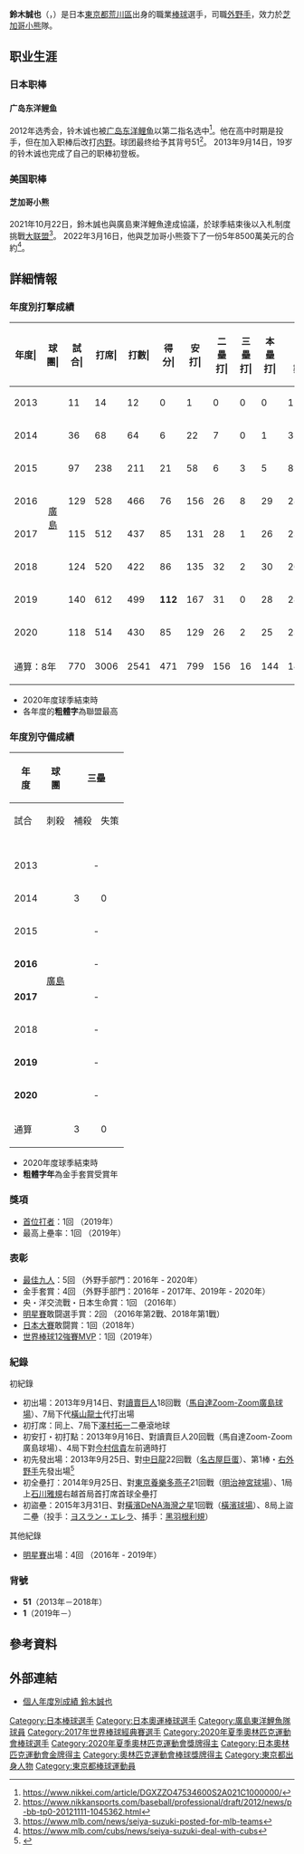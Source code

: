 {{Infobox NPB player|
|name=鈴木 誠也|
|image=Suzuki seiya.jpg|
|width=300|
|position=外野手|
|team=芝加哥小熊|
|number=27|
|bats=右|
|throws=右|
|birthdate={{birth_date_and_age|1994|8|18|mf=y}}|
|birthplace={{JPN}}[[東京都|東京都]][[荒川區|荒川區]]|
|debutdate=9月14日
|debutyear=2013年
|debutteam=廣島東洋鯉魚
|statyear=2021年球季
|stat1label=打擊率
|stat1value=0.315
|stat2label=全壘打
|stat2value=182
|stat3label=打點
|stat3value=562
|stat4label=盜壘
|stat4value=82
|teams=<nowiki></nowiki>
* 二松學舍大學附屬高等學校 
'''NPB'''
* [[廣島東洋鯉魚|廣島東洋鯉魚]](2013年－2021年)
'''MLB'''
* [[芝加哥小熊|芝加哥小熊]](2022年－)
|medaltemplates=
{{MedalSport|男子[[棒球|棒球]]}}
{{MedalCountry|{{JPN}}}}
{{MedalCompetition|[[奧林匹克運動會|奧林匹克運動會]]}}
{{MedalGold|[[2020年夏季奧林匹克運動會|2020年 東京]]|[[2020年夏季奧林匹克運動會棒球比賽|隊際]]}}
{{MedalCompetition|[[世界棒球經典賽|世界棒球經典賽]]}}
{{MedalBronze|[[2017年世界棒球經典賽|2017年 洛杉磯]]|隊際}}
{{MedalCompetition|[[世界棒球12強賽|世界棒球12強賽]]}}
{{MedalGold|[[2019年世界棒球12強賽|2019年 東京]]|隊際}}
{{MedalCompetition|[[U-23世界盃棒球賽|21U世界盃棒球賽]]}}
{{MedalSilver|[[2014年21U世界盃棒球賽|2014年 台中]]|隊際}}
}}

'''鈴木誠也'''（{{jpn|j=鈴木 誠也|hg=すずき せいや|rm=Suzuki Seiya}}，{{bd|1994年|8月18日||catIdx=Suzuki, Seiya}}）是日本[[東京都|東京都]][[荒川區|荒川區]]出身的職業[[棒球|棒球]]選手，司職[[外野手|外野手]]，效力於[[芝加哥小熊|芝加哥小熊]]隊。

== 职业生涯 ==

=== 日本职棒 ===

==== 广岛东洋鲤鱼 ====
2012年选秀会，铃木诚也被[[广岛东洋鲤鱼|广岛东洋鲤鱼]]以第二指名选中<ref>https://www.nikkei.com/article/DGXZZO47534600S2A021C1000000/</ref>。他在高中时期是投手，但在加入职棒后改打[[内野|内野]]。球团最终给予其背号51<ref>https://www.nikkansports.com/baseball/professional/draft/2012/news/p-bb-tp0-20121111-1045362.html</ref>。
2013年9月14日，19岁的铃木诚也完成了自己的职棒初登板。

=== 美国职棒 ===

==== 芝加哥小熊 ====
2021年10月22日，鈴木誠也與廣島東洋鯉魚達成協議，於球季結束後以入札制度挑戰[[美国职业棒球大联盟|大联盟]]<ref>https://www.mlb.com/news/seiya-suzuki-posted-for-mlb-teams</ref>。
2022年3月16日，他與芝加哥小熊簽下了一份5年8500萬美元的合約<ref>https://www.mlb.com/cubs/news/seiya-suzuki-deal-with-cubs</ref>。

== 詳細情報 ==
=== 年度別打撃成績 ===
{| class="wikitable" style="text-align:right; font-size:small"
|-bgcolor="#efefef"
!年度|!!球團|!!試合|!!打席|!!打數|!!得分|!!安打|!!二<br>壘<br>打|!!三<br>壘<br>打|!!本<br>壘<br>打|!!壘<br>打<br>數|!!打點|!!盜壘|!!盜<br>壘<br>刺|!!觸擊|!!犧<br>牲<br>打|!!保送|!!敬遠|!!觸身|!!三振|!!雙殺|!!打<br>擊<br>率|!!上<br>壘<br>率|!!長<br>打<br>率|!!OPS
|-
|style="text-align: center;"|2013
|rowspan="8" style="text-align:center;"|[[廣島東洋鯉魚|廣島]]
|11||14||12||0||1||0||0||0||1||1||0||0||0||0||1||0||1||1||1||.083||.214||.083||.298
|-
|style="text-align:center;"|2014
|36||68||64||6||22||7||0||1||32||7||0||0||0||0||4||0||0||13||2||.344||.382||.500||.882
|-
|style="text-align:center;"|2015
|97||238||211||21||58||6||3||5||85||25||6||7||7||2||16||0||2||38||3||.275||.329||.403||.742
|-
|style="text-align:center;"|2016
|129||528||466||76||156||26||8||29||285||95||16||11||3||3||53||1||3||79||10||.335||.404||.612||1.015
|-
|style="text-align:center;"|2017
|115||512||437||85||131||28||1||26||239||90||16||6||0||7||62||0||6||80||12||.300||.389||.547||'''.936'''
|-
|style="text-align:center;"|2018
|124||520||422||86||135||32||2||30||261||94||4||4||0||5||88||2||5||116||4||.320||.438||.618||1.057
|-
|style="text-align:center;"|2019
|140||612||499||'''112'''||167||31||0||28||282||87||25||'''16'''||0||3||103||'''12'''||7||81||3||'''.335'''||'''.453'''||.565||'''1.018'''
|-
|style="text-align:center;"|2020
|118||514||430||85||129||26||2||25||234||75||6||4||0||3||72||9||9||73||15||.300||.409||.544||.953
|-
!colspan="2"|通算：8年
|770||3006||2541||471||799||156||16||144||1419||474||73||48||10||23||399||24||33||481||50||.314||.411||.558||.969
|}
* 2020年度球季結束時
* 各年度的'''粗體字'''為聯盟最高

=== 年度別守備成績 ===
{| class="wikitable" style="font-size: small; text-align: right; border-collapse: collapse; padding: 1px;"
!rowspan="2"|年<br />度!!rowspan="2"|球<br />團!!colspan="6"|三壘!!colspan="6"|外野
|-style="line-height:1.25em;"
!試合<br /><br />!!刺殺<br /><br />!!補殺<br /><br />!!失策<br /><br />!!併殺<br /><br />!!守備率<br /><br />!!試<br /><br />合!!刺<br /><br />殺!!補<br /><br />殺!!失<br /><br />策!!併<br /><br />殺!!守<br />備<br />率
|-
|style="text-align:center;"|2013
|rowspan="8" style="text-align:center; white-space:nowrap;"|[[廣島東洋鯉魚|廣島]]
|colspan="6" style="text-align:center;"|-||4||4||0||0||0||1.000
|-
|style="text-align:center;"|2014
|3||0||2||1||0||.667||21||11||1||0||0||1.000
|-
|style="text-align:center;"|2015
|colspan="6" style="text-align:center;"|-||77||91||2||1||0||.989
|-
|style="text-align:center;"|'''2016'''
|colspan="6" style="text-align:center;"|-||127||211||3||2||1||.991
|-
|style="text-align:center;"|'''2017'''
|colspan="6" style="text-align:center;"|-||115||209||'''10'''||6||'''2'''||.973
|-
|style="text-align:center;"|2018
|colspan="6" style="text-align:center;"|-||116||180||8||4||3||.979
|-
|style="text-align:center;"|'''2019'''
|colspan="6" style="text-align:center;"|-||139||242||6||3||1||.988
|-
|style="text-align:center;"|'''2020'''
|colspan="6" style="text-align:center;"|-||118||210||'''8'''||2||0||.991
|-
!colspan="2"|通算
|3||0||2||1||0||.667||717||1158||38||18||7||.985
|}
* 2020年度球季結束時
* '''粗體字年'''為金手套賞受賞年

=== 獎項 ===
* [[日本職棒打擊王|首位打者]]：1回 （2019年）
* 最高上壘率：1回 （2019年）

=== 表彰 ===
* [[最佳九人|最佳九人]]：5回 （外野手部門：2016年 - 2020年）
* 金手套賞：4回 （外野手部門：2016年 - 2017年、2019年 - 2020年）
* 央・洋交流戰・日本生命賞：1回 （2016年）
* [[日本職棒全明星賽|明星賽]]敢闘選手賞：2回 （2016年第2戰、2018年第1戰）
* [[日本大賽|日本大賽]]敢闘賞：1回（2018年）
* [[世界棒球12強賽|世界棒球12強賽]]MVP：1回（2019年）

=== 紀錄 ===
; 初紀錄
* 初出場：2013年9月14日、對[[讀賣巨人|讀賣巨人]]18回戰（[[馬自達Zoom-Zoom廣島球場|馬自達Zoom-Zoom廣島球場]]）、7局下代[[橫山龍士|橫山龍士]]代打出場
* 初打席：同上、7局下[[澤村拓一|澤村拓一]]二壘滾地球
* 初安打・初打點：2013年9月16日、對讀賣巨人20回戰（馬自達Zoom-Zoom廣島球場）、4局下對[[今村信貴|今村信貴]]左前適時打
* 初先發出場：2013年9月25日、對[[中日龍|中日龍]]22回戰（[[名古屋巨蛋|名古屋巨蛋]]）、第1棒・[[右外野手|右外野手]]先發出場<ref name="初先發">{{cite news | title = 【広島】鈴木誠「緊張した」初スタメン | url = http://www.nikkansports.com/baseball/news/f-bb-tp0-20130925-1195127.html | date = 2013-09-25 | accessdate = 2013-10-04 | publisher = 日刊スポーツ | archive-date = 2020-05-02 | archive-url = https://web.archive.org/web/20200502084816/https://www.nikkansports.com/baseball/news/f-bb-tp0-20130925-1195127.html | dead-url = no }}</ref>
* 初全壘打：2014年9月25日、對[[東京養樂多燕子|東京養樂多燕子]]21回戰（[[明治神宮球場|明治神宮球場]]）、1局上[[石川雅規|石川雅規]]右越首局首打席首球全壘打
* 初盜壘：2015年3月31日、對[[橫濱DeNA海灣之星|橫濱DeNA海灣之星]]1回戰（[[橫濱球場|橫濱球場]]）、8局上盜二壘（投手：[[ヨスラン・エレラ|ヨスラン・エレラ]]、捕手：[[黑羽根利規|黑羽根利規]]）
; 其他紀錄
* [[日本職棒全明星賽|明星賽]]出場：4回 （2016年 - 2019年）

=== 背號 ===
* '''51'''（2013年－2018年）
* '''1'''（2019年－）

== 參考資料 ==
{{reflist}}

== 外部連結 ==
* [http://npb.jp/bis/players/81785137.html 個人年度別成績 鈴木誠也] {{Wayback|url=http://npb.jp/bis/players/81785137.html |date=20210521235728 }} {{ja icon}} 

{{芝加哥小熊隊當前登錄名單}}
{{日本職棒總冠軍賽敢鬥獎}}
{{日本職業棒球交流戰優秀選手}}
{{中央聯盟首位打者}}
{{中央聯盟最高上壘率}}
{{中央聯盟最佳九人 (外野手)}}
{{2011年-2030年新語、流行語大賞獲獎者}}
{{2017年第四屆世界棒球經典賽日本成棒代表隊}}
{{2019年世界棒球12強賽日本成棒代表隊}}
{{2020年夏季奧林匹克運動會日本成棒代表隊}}
{{DEFAULTSORT:Suzuki, Seiya}}
[[Category:日本棒球選手|Category:日本棒球選手]]
[[Category:日本奧運棒球選手|Category:日本奧運棒球選手]]
[[Category:廣島東洋鯉魚隊球員|Category:廣島東洋鯉魚隊球員]]
[[Category:2017年世界棒球經典賽選手|Category:2017年世界棒球經典賽選手]]
[[Category:2020年夏季奧林匹克運動會棒球選手|Category:2020年夏季奧林匹克運動會棒球選手]]
[[Category:2020年夏季奧林匹克運動會獎牌得主|Category:2020年夏季奧林匹克運動會獎牌得主]]
[[Category:日本奧林匹克運動會金牌得主|Category:日本奧林匹克運動會金牌得主]]
[[Category:奧林匹克運動會棒球獎牌得主|Category:奧林匹克運動會棒球獎牌得主]]
[[Category:東京都出身人物|Category:東京都出身人物]]
[[Category:東京都棒球運動員|Category:東京都棒球運動員]]